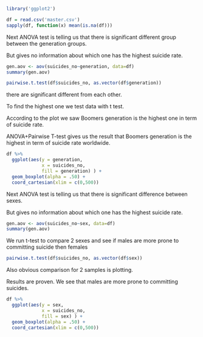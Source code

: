 
```{r}
library('ggplot2')
```

```{r}
df = read.csv('master.csv')
sapply(df, function(x) mean(is.na(df)))
```

Next ANOVA test is telling us that there is significant different group between the generation groups.

But gives no information about which one has the highest suicide rate.

```{r}
gen.aov <- aov(suicides_no~generation, data=df)
summary(gen.aov)
```

```{r}
pairwise.t.test(df$suicides_no, as.vector(df$generation))
```

there are significant different from each other.

To find the highest one we test data with t test.

According to the plot we saw Boomers generation is the highest one in term of suicide rate.

ANOVA+Pairwise T-test gives us the result that Boomers generation is the highest in term of suicide rate worldwide.

```{r}
df %>% 
  ggplot(aes(y = generation,
             x = suicides_no,
             fill = generation) ) +
  geom_boxplot(alpha = .50) +
  coord_cartesian(xlim = c(0,500))
```

Next ANOVA test is telling us that there is significant difference between sexes.

But gives no information about which one has the highest suicide rate.

```{r}
gen.aov <- aov(suicides_no~sex, data=df)
summary(gen.aov)
```

We run t-test to compare 2 sexes and see if males are more prone to committing suicide then females

```{r}
pairwise.t.test(df$suicides_no, as.vector(df$sex))
```

Also obvious comparison for 2 samples is plotting.

Results are proven. We see that males are more prone to committing suicides.

```{r}
df %>% 
  ggplot(aes(y = sex,
             x = suicides_no,
             fill = sex) ) +
  geom_boxplot(alpha = .50) +
  coord_cartesian(xlim = c(0,500))
```
